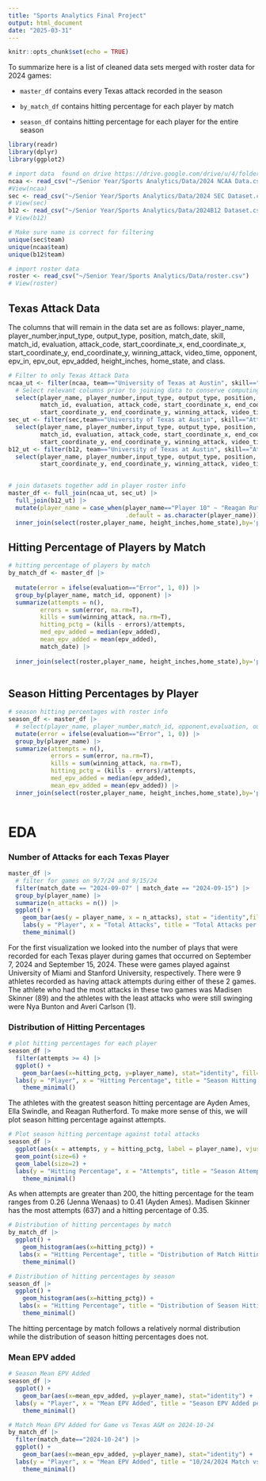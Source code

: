 ---
title: "Sports Analytics Final Project"
output: html_document
date: "2025-03-31"
---

```{r setup, include=FALSE, warning=FALSE}
knitr::opts_chunk$set(echo = TRUE)
```

To summarize here is a list of cleaned data sets merged with roster data for 2024 games:

- `master_df` contains every Texas attack recorded in the season

- `by_match_df` contains hitting percentage for each player by match

- `season_df` contains hitting percentage for each player for the entire season


```{r, warning=FALSE, include=FALSE}
library(readr)
library(dplyr)
library(ggplot2)

# import data  found on drive https://drive.google.com/drive/u/4/folders/12VyXXT7yJ0jou7gquYyo0OAMvftvo0s1
ncaa <- read_csv("~/Senior Year/Sports Analytics/Data/2024 NCAA Data.csv")
#View(ncaa)
sec <- read_csv("~/Senior Year/Sports Analytics/Data/2024 SEC Dataset.csv")
# View(sec)
b12 <- read_csv("~/Senior Year/Sports Analytics/Data/2024B12 Dataset.csv")
# View(b12)

```


```{r, include=FALSE}
# Make sure name is correct for filtering
unique(sec$team)
unique(ncaa$team)
unique(b12$team)
```

```{r}
# import roster data
roster <- read_csv("~/Senior Year/Sports Analytics/Data/roster.csv")
# View(roster)
```

## Texas Attack Data

The columns that will remain in the data set are as follows: player_name, player_number,input_type, output_type, position, match_date, skill, match_id, evaluation, attack_code, start_coordinate_x, end_coordinate_x, start_coordinate_y, end_coordinate_y, winning_attack, video_time, opponent, epv_in, epv_out, epv_added, height_inches, home_state, and class.


```{r}
# Filter to only Texas Attack Data
ncaa_ut <- filter(ncaa, team=="University of Texas at Austin", skill=="Attack") |>
  # Select relevant columns prior to joining data to conserve computing power
  select(player_name, player_number,input_type, output_type, position, match_date, skill, 
         match_id, evaluation, attack_code, start_coordinate_x, end_coordinate_x, 
         start_coordinate_y, end_coordinate_y, winning_attack, video_time, opponent, epv_in, epv_out, epv_added)
sec_ut <- filter(sec,team=="University of Texas at Austin", skill=="Attack") |>
  select(player_name, player_number,input_type, output_type, position, match_date, skill, 
         match_id, evaluation, attack_code, start_coordinate_x, end_coordinate_x, 
         start_coordinate_y, end_coordinate_y, winning_attack, video_time, opponent, epv_in, epv_out, epv_added)
b12_ut <- filter(b12, team=="University of Texas at Austin", skill=="Attack") |>
  select(player_name, player_number,input_type, output_type, position, match_date, skill, match_id, evaluation, attack_code, start_coordinate_x, end_coordinate_x, 
         start_coordinate_y, end_coordinate_y, winning_attack, video_time, opponent, epv_in, epv_out, epv_added)
  
```


```{r}
# join datasets together add in player roster info
master_df <- full_join(ncaa_ut, sec_ut) |>
  full_join(b12_ut) |>
  mutate(player_name = case_when(player_name=="Player 10" ~ "Reagan Rutherford",
                                 .default = as.character(player_name))) |>
  inner_join(select(roster,player_name, height_inches,home_state),by='player_name')
```

## Hitting Percentage of Players by Match
```{r}
# hitting percentage of players by match
by_match_df <- master_df |>
  
  mutate(error = ifelse(evaluation=="Error", 1, 0)) |>
  group_by(player_name, match_id, opponent) |>
  summarize(attempts = n(),
         errors = sum(error, na.rm=T),
         kills = sum(winning_attack, na.rm=T),
         hitting_pctg = (kills - errors)/attempts,
         med_epv_added = median(epv_added),
         mean_epv_added = mean(epv_added),
         match_date) |>
  
  inner_join(select(roster,player_name, height_inches,home_state),by='player_name')
  
```



## Season Hitting Percentages by Player
```{r}
# season hitting percentages with roster info
season_df <- master_df |>
  # select(player_name, player_number,match_id, opponent,evaluation, output_type,winning_attack, epv_in, epv_out, epv_added) |>
  mutate(error = ifelse(evaluation=="Error", 1, 0)) |>
  group_by(player_name) |>
  summarize(attempts = n(),
            errors = sum(error, na.rm=T),
            kills = sum(winning_attack, na.rm=T),
            hitting_pctg = (kills - errors)/attempts,
            med_epv_added = median(epv_added),
            mean_epv_added = mean(epv_added)) |>
  inner_join(select(roster,player_name, height_inches,home_state),by='player_name')
  
```


# EDA

### Number of Attacks for each Texas Player

```{r}
master_df |>
  # filter for games on 9/7/24 and 9/15/24
  filter(match_date == "2024-09-07" | match_date == "2024-09-15") |>
  group_by(player_name) |>
  summarize(n_attacks = n()) |>
  ggplot() +
    geom_bar(aes(y = player_name, x = n_attacks), stat = "identity",fill="#CC5500") +
    labs(y = "Player", x = "Total Attacks", title = "Total Attacks per Player") +
    theme_minimal()

```
For the first visualization we looked into the number of plays that were recorded for each Texas player during games that occurred on September 7, 2024 and September 15, 2024. These were games played against University of Miami and Stanford University, respectively. There were 9 athletes recorded as having attack attempts during either of these 2 games. The athlete who had the most attacks in these two games was Madisen Skinner (89) and the athletes with the least attacks who were still swinging were Nya Bunton and Averi Carlson (1).

### Distribution of Hitting Percentages

```{r}
# plot hitting percentages for each player
season_df |>
  filter(attempts >= 4) |>
  ggplot() +
    geom_bar(aes(x=hitting_pctg, y=player_name), stat="identity", fill="pink") +
  labs(y = "Player", x = "Hitting Percentage", title = "Season Hitting Percentage per Player") +
    theme_minimal()
```

The athletes with the greatest season hitting percentage are Ayden Ames, Ella Swindle, and Reagan Rutherford. To make more sense of this, we will plot season hitting percentage against attempts.

```{r}
# Plot season hitting percentage against total attacks
season_df |>
  ggplot(aes(x = attempts, y = hitting_pctg, label = player_name), vjust = -0.5) +
  geom_point(size=6) +
  geom_label(size=2) +
  labs(y = "Hitting Percentage", x = "Attempts", title = "Season Attempts vs Hitting Percentage by Player") +
    theme_minimal()
```
As when attempts are greater than 200, the hitting percentage for the team ranges from 0.26 (Jenna Wenaas) to 0.41 (Ayden Ames). Madisen Skinner has the most attempts (637) and a hitting percentage of 0.35.

```{r}
# Distribution of hitting percentages by match
by_match_df |>
  ggplot() +
    geom_histogram(aes(x=hitting_pctg)) +
   labs(x = "Hitting Percentage", title = "Distribution of Match Hitting Percentages") +
    theme_minimal()
```
```{r}
# Distribution of hitting percentages by season
season_df |>
  ggplot() +
    geom_histogram(aes(x=hitting_pctg)) +
   labs(x = "Hitting Percentage", title = "Distribution of Season Hitting Percentages") +
    theme_minimal()
```

The hitting percentage by match follows a relatively normal distribution while the distribution of season hitting percentages does not. 

### Mean EPV added
```{r}
# Season Mean EPV Added
season_df |>
  ggplot() +
    geom_bar(aes(x=mean_epv_added, y=player_name), stat="identity") +
  labs(y = "Player", x = "Mean EPV Added", title = "Season EPV Added per Player") +
    theme_minimal()
```


```{r}
# Match Mean EPV Added for Game vs Texas A&M on 2024-10-24
by_match_df |>
  filter(match_date=="2024-10-24") |>
  ggplot() +
    geom_bar(aes(x=mean_epv_added, y=player_name), stat="identity") +
  labs(y = "Player", x = "Mean EPV Added", title = "10/24/2024 Match vs TAMU EPV Added per Player") +
    theme_minimal()
```



